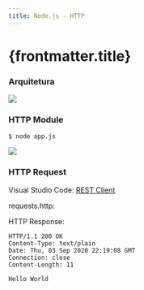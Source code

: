 ```yaml
---
title: Node.js - HTTP
---
```



# {frontmatter.title}

### Arquitetura

![](/lp2/imgs/nodejs/http/client-server.png)

### HTTP Module

<CodePreview src="/codes/nodejs/http/hello-simple/app.js" />

```text
$ node app.js
```

![](/lp2/imgs/nodejs/http/hello-http.png)

### HTTP Request

Visual Studio Code: [REST Client](https://marketplace.visualstudio.com/items?itemName=humao.rest-client)

requests.http:

<CodePreview src="/codes/nodejs/http/hello-simple/requests.http" lang="txt" />

HTTP Response:

```text
HTTP/1.1 200 OK
Content-Type: text/plain
Date: Thu, 03 Sep 2020 22:19:08 GMT
Connection: close
Content-Length: 11

Hello World
```
